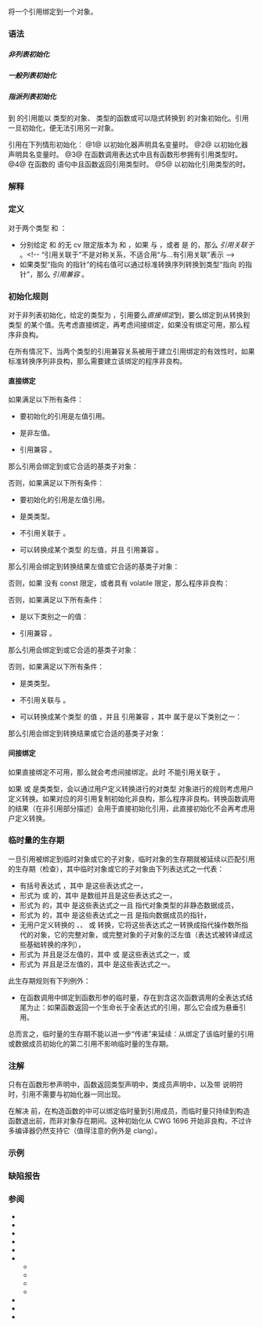 {{title|引用初始化}}
{{cpp/language/initialization/navbar}}
将一个引用绑定到一个对象。

===语法===
=====非列表初始化=====
{{sdsc begin}}
{{sdsc|num=1|
{{spar sep|T}}{{ttb|&amp;}} {{spar|引用}} {{ttb|1==}} {{spar|目标}} {{ttb|;}}&lt;br&gt;
{{spar sep|T}}{{ttb|&amp;}} {{spar|引用}} {{ttb|(}} {{spar|目标}} {{ttb|);}}
}}
{{sdsc|num=2|notes={{mark since c++11}}|
{{spar sep|T}}{{ttb|&amp;&amp;}} {{spar|引用}} {{ttb|1==}} {{spar|目标}} {{ttb|;}}&lt;br&gt;
{{spar sep|T}}{{ttb|&amp;&amp;}} {{spar|引用}} {{ttb|(}} {{spar|目标}} {{ttb|);}}
}}
{{sdsc|num=3|
{{spar|接受引用的函数}} {{ttb|(}} {{spar|目标}} {{ttb|)}}
}}
{{sdsc|num=4|notes={{mark|在{{spar sep|返回引用的函数}}的定义中}}|
{{ttb|return}} {{spar|目标}} {{ttb|;}}
}}
{{sdsc|num=5|notes={{mark|在{{spar sep|类}}的定义中}}|
{{spar|类}}{{ttb|::}}{{spar|类}}{{ttb|(}}...{{ttb|) :}} {{spar|引用成员}} {{ttb|(}} {{spar|目标}} {{ttb|) {}} ... {{ttb|}&lt;!-- --&gt;}}
}}
{{sdsc end}}

=====一般列表初始化 {{mark since c++11}}=====
{{sdsc begin}}
{{sdsc|num=1|
{{spar sep|T}}{{ttb|&amp;}} {{spar|引用}} {{ttb|1== {}} {{spar|实参1}}{{ttb|,}} {{spar|实参2}}{{ttb|,}} ... {{ttb|};}}&lt;br&gt;
{{spar sep|T}}{{ttb|&amp;}} {{spar|引用}} {{ttb|{}} {{spar|实参1}}{{ttb|,}} {{spar|实参2}}{{ttb|,}} ... {{ttb|};}}
}}
{{sdsc|num=2|
{{spar sep|T}}{{ttb|&amp;&amp;}} {{spar|引用}} {{ttb|1== {}} {{spar|实参1}}{{ttb|,}} {{spar|实参2}}{{ttb|,}} ... {{ttb|};}}&lt;br&gt;
{{spar sep|T}}{{ttb|&amp;&amp;}} {{spar|引用}} {{ttb|{}} {{spar|实参1}}{{ttb|,}} {{spar|实参2}}{{ttb|,}} ... {{ttb|};}}
}}
{{sdsc|num=3|
{{spar|接受引用的函数}} {{ttb|({}} {{spar|实参1}}{{ttb|,}} {{spar|实参2}}{{ttb|,}} ... {{ttb|});}}
}}
{{sdsc end}}

=====指派列表初始化 {{mark since c++20}}=====
{{sdsc begin}}
{{sdsc|num=1|
{{spar sep|T}}{{ttb|&amp;}} {{spar|引用}} {{ttb|1== {.}}{{spar|指派符1}} {{ttb|1==}} {{spar|实参1}} {{ttb|, .}}{{spar|指派符2}} {{ttb|{}} {{spar|实参2}} {{ttb|}&lt;!-- --&gt;}} ... {{ttb|};}}&lt;br&gt;
{{spar sep|T}}{{ttb|&amp;}} {{spar|引用}} {{ttb|{.}}{{spar|指派符1}} {{ttb|1==}} {{spar|实参1}} {{ttb|, .}}{{spar|指派符2}} {{ttb|{}} {{spar|实参2}} {{ttb|}&lt;!-- --&gt;}} ... {{ttb|};}}
}}
{{sdsc|num=2|
{{spar sep|T}}{{ttb|&amp;&amp;}} {{spar|引用}} {{ttb|1== {.}}{{spar|指派符1}} {{ttb|1==}} {{spar|实参1}} {{ttb|, .}}{{spar|指派符2}} {{ttb|{}} {{spar|实参2}} {{ttb|}&lt;!-- --&gt;}} ... {{ttb|};}}&lt;br&gt;
{{spar sep|T}}{{ttb|&amp;&amp;}} {{spar|引用}} {{ttb|{.}}{{spar|指派符1}} {{ttb|1==}} {{spar|实参1}} {{ttb|, .}}{{spar|指派符2}} {{ttb|{}} {{spar|实参2}} {{ttb|}&lt;!-- --&gt;}} ... {{ttb|};}}
}}
{{sdsc|num=3|
{{spar|接受引用的函数}} {{ttb|({.}}{{spar|指派符1}} {{ttb|1==}} {{spar|实参1}} {{ttb|, .}}{{spar|指派符2}} {{ttb|{}} {{spar|实参2}} {{ttb|}&lt;!-- --&gt;}} ... {{ttb|});}}
}}
{{sdsc end}}

到 {{tt|T}} 的引用能以 {{tt|T}} 类型的对象、{{tt|T}} 类型的函数或可以隐式转换到 {{tt|T}} 的对象初始化。引用一旦初始化，便无法引用另一对象。

引用在下列情形初始化：
@1@ 以初始化器声明具名{{rlps|reference#左值引用}}变量时。
@2@ 以初始化器声明具名{{rlps|reference#右值引用}}变量时。
@3@ 在函数调用表达式中且有函数形参拥有引用类型时。
@4@ 在函数的 {{c/core|return}} 语句中且函数返回引用类型时。{{rev inl|since=c++26|如果返回的引用被绑定到[[#临时量的生存期|临时表达式]]的结果则程序非良构。}}
@5@ 以{{rlp|initializer list|成员初始化器}}初始化引用类型的{{rlp|data members|非静态数据成员}}时。

===解释===
{{par begin}}
{{par|{{spar|T}}|被引用类型}}
{{par|{{spar|引用}}|要初始化的引用变量}}
{{par|{{spar|目标}}|使用的初始化器表达式}}
{{par|{{spar|接受引用的函数}}|参数是引用类型（{{spar sep|T}}{{tt|&amp;}}{{rev inl|since=c++11| 或 {{spar sep|T}}{{tt|&amp;&amp;}}}}）的函数}}
{{par|{{spar|返回引用的函数}}|返回类型是引用类型（{{spar sep|T}}{{tt|&amp;}}{{rev inl|since=c++11| 或 {{spar sep|T}}{{tt|&amp;&amp;}}}}）的函数}}
{{par|{{spar|类}}|类名}}
{{par|{{spar|引用成员}}|{{spar sep|类}}的引用类型（{{spar sep|T}}{{tt|&amp;}}{{rev inl|since=c++11| 或 {{spar sep|T}}{{tt|&amp;&amp;}}}}）非静态数据成员}}
{{par|{{spar|指派符1}}, {{spar|指派符2}}, ...|指派符}}
{{par|{{spar|实参1}}, {{spar|实参2}}, ...|初始化器列表中的初始化器}}
{{par end}}

===定义===
对于两个类型 {{tt|T1}} 和 {{tt|T2}}：
* 分别给定 {{tt|T1}} 和 {{tt|T2}} 的无 cv 限定版本为 {{tt|U1}} 和 {{tt|U2}}，如果 {{tt|U1}} 与 {{tt|U2}} {{rlp|implicit conversion#相似类型|相似}}，或者 {{tt|U1}} 是 {{tt|U2}} 的{{rlp|derived class|基类}}，那么 {{tt|T1}} ''引用关联于'' {{tt|T2}}。&lt;!-- “引用关联于”不是对称关系，不适合用“与...有引用关联”表示 --&gt;
* 如果类型“指向 {{tt|T2}} 的指针”的纯右值可以通过标准转换序列转换到类型“指向 {{tt|T1}} 的指针”，那么 {{tt|T1}} ''引用兼容'' {{tt|T2}}。

===初始化规则===
{{rrev|since=c++11|
如果引用初始化使用一般{{rev inl|since=c++20|或指派}}列表初始化，那么遵循{{rlp|list initialization|列表初始化}}的规则。
}}

对于非列表初始化，给定{{spar sep|目标}}的类型为 {{tt|U}}，引用要么''直接绑定''{{sep}}到{{spar sep|目标}}，要么绑定到从{{spar sep|目标}}转换到类型 {{tt|T}} 的某个值。先考虑直接绑定，再考虑间接绑定，如果没有绑定可用，那么程序非良构。

在所有情况下，当两个类型的引用兼容关系被用于建立引用绑定的有效性时，如果标准转换序列非良构，那么需要建立该绑定的程序非良构。

====直接绑定====
如果满足以下所有条件：
* 要初始化的引用是左值引用。
* {{spar sep|目标}}是非{{rlp|bit field|位域}}左值。
* {{tt|T}} 引用兼容 {{tt|U}}。
那么引用会绑定到{{spar sep|目标}}或它合适的基类子对象：
{{source|1=
double d = 2.0;
double&amp; rd = d;        // rd 引用 d
const double&amp; rcd = d; // rcd 引用 d

struct A {};
struct B : A {} b;

A&amp; ra = b;             // ra 引用 b 中的 A 子对象
const A&amp; rca = b;      // rca 引用 b 中的 A 子对象
}}

否则，如果满足以下所有条件：
* 要初始化的引用是左值引用。
* {{tt|U}} 是类类型。
* {{tt|T}} 不引用关联于 {{tt|U}}。
* {{spar sep|目标}}可以转换成某个类型 {{tt|V}} 的左值，并且 {{tt|T}} 引用兼容 {{tt|V}}。
那么引用会绑定到转换结果左值或它合适的基类子对象：
{{source|1=
struct A {};
struct B : A { operator int&amp;(); };

int&amp; ir = B(); // ir 指代 B::operator int&amp; 的结果
}}

否则，如果{{rev inl|since=c++11|要初始化的引用是左值引用，并且}} {{tt|T}} 没有 const 限定，或者具有 volatile 限定，那么程序非良构：
{{source|1=
double&amp; rd2 = 2.0; // 错误：不是左值，并且引用不是 const 的
int i = 2;
double&amp; rd3 = i;   // 错误：类型不匹配，并且引用不是 const 的
}}

否则，如果满足以下所有条件：
* {{spar sep|目标}}是以下类别之一的值：
{{rev begin}}
{{rev|until=c++11|
:* 右值
}}
{{rev|since=c++11|until=c++17|
:* 非位域亡值
:* 类纯右值
:* 数组纯右值
:* 函数左值
}}
{{rev|since=c++17|
:* 非位域右值
:* 函数左值
}}
{{rev end}}
* {{tt|T}} 引用兼容 {{tt|U}}。
那么引用会绑定到{{spar sep|目标}}或它合适的基类子对象：
{{source|1=
struct A {};
struct B : A {};
extern B f();

const A&amp; rca2 = f(); // 到 B 右值的 A 子对象。
A&amp;&amp; rra = f();       // 同上

int i2 = 42;
int&amp;&amp; rri = static_cast&lt;int&amp;&amp;&gt;(i2); // 直接绑定到 i2
}}

{{rrev|since=c++17|
如果{{spar sep|目标}}是纯右值，那么会对它应用{{rlps|implicit conversion#临时量实质化}}，此时会将该纯右值的类型视为调整后类型 {{tt|P}}。
* {{tt|P}} 是通过向{{spar sep|目标}}的类型（即 {{tt|U}}）添加 {{tt|T}} 的 cv 限定{{rlp|implicit conversion#限定性转换|调整}}得到的。

这种情况下引用会绑定到结果对象或它合适的基类子对象。
}}

否则，如果满足以下所有条件：
* {{tt|U}} 是类类型。
* {{tt|T}} 不引用关联与 {{tt|U}}。
* {{spar sep|目标}}可以转换成某个类型 {{tt|V}} 的值 {{c|v}}，并且 {{tt|T}} 引用兼容 {{tt|V}}，其中 {{c|v}} 属于是以下类别之一：
{{rev begin}}
{{rev|until=c++11|
:* 右值
}}
{{rev|since=c++11|until=c++17|
:* 亡值
:* 类纯右值
:* 函数左值
}}
{{rev|since=c++17|
:* 右值
:* 函数左值
}}
{{rev end}}
那么引用会绑定到转换结果或它合适的基类子对象：
{{source|1=
struct A {};
struct B : A {};
struct X { operator B(); } x;

const A&amp; r = x; // 绑定到转换结果的 A 子对象
B&amp;&amp; rrb = x;    // 直接绑定到转换的结果
}}

{{rrev|since=c++17|
如果转换结果是纯右值，那么会对它应用{{rlps|implicit conversion#临时量实质化}}，此时会将该纯右值的类型视为调整后类型 {{tt|P}}。
* {{tt|P}} 是通过向转换结果的类型添加 {{tt|T}} 的 cv 限定{{rlp|implicit conversion#限定性转换|调整}}得到的。

这种情况下引用会绑定到结果对象或它合适的基类子对象。
}}

====间接绑定====
如果直接绑定不可用，那么就会考虑间接绑定。此时 {{tt|T}} 不能引用关联于 {{tt|U}}。

如果 {{tt|T}} 或 {{tt|U}} 是类类型，会以通过用户定义转换进行的对类型 {{tt|T}} 对象进行{{rlp|copy initialization|复制初始化}}的规则考虑用户定义转换。如果对应的非引用复制初始化非良构，那么程序非良构。转换函数调用的结果（在非引用{{rlp|copy initialization|复制初始化}}部分描述）会用于直接初始化引用，此直接初始化不会再考虑用户定义转换。

{{rev begin}}
{{rev|until=c++17|
否则会从{{spar sep|目标}}创建并复制初始化一个类型 {{tt|T}} 的临时量。引用会绑定到该临时量。
}}
{{rev|since=c++17|
否则{{spar sep|目标}}会隐式转换成一个类型是“无 cv 限定的 {{tt|T}}” 的纯右值。然后应用临时量实质化，在将该纯右值的类型视为 {{tt|T}} 的情况下将引用绑定到结果对象。
}}
{{rev end}}

{{source|1=
const std::string&amp; rs = "abc"; // rs 指代从字符数组复制初始化的临时量
const double&amp; rcd2 = 2;        // rcd2 指代值为 2.0 的临时量
int i3 = 2;
double&amp;&amp; rrd3 = i3;            // rrd3 指代值为 2.0 的临时量
}}

===临时量的生存期===
一旦引用被绑定到临时对象或它的子对象，临时对象的生存期就被延续以匹配引用的生存期（检查{{rlp|lifetime#临时对象生存期|临时对象生存期的例外}}），其中临时对象或它的子对象由下列表达式之一代表：
{{rrev multi|rev1=
* 对象类型的{{rlps|value category#纯右值}}表达式，
|since2=c++17|rev2=
* {{rlp|implicit conversion#临时量实质化|临时量实质化转换}}，
}}
* 有括号表达式 {{c|(e)}}，其中 {{c|e}} 是这些表达式之一，
* 形式为 {{c|a[n]}} 或 {{c|n[a]}} 的{{rlp|operator member access#内建的下标运算符|内建的下标表达式}}，其中 {{c|a}} 是数组并且是这些表达式之一，
* 形式为 {{c|e.m}} 的{{rlp|operator member access#内建的成员访问运算符|类成员访问表达式}}，其中 {{c|e}} 是这些表达式之一且 {{c|m}} 指代对象类型的非静态数据成员，
* 形式为 {{c|e.*mp}} 的{{rlp|operator member access#内建的成员指针访问运算符|成员指针操作}}，其中 {{c|e}} 是这些表达式之一且 {{c|mp}} 是指向数据成员的指针，
* 无用户定义转换的 {{rlpt|const_cast}}、{{rlpt|static_cast}}、{{rlpt|dynamic_cast}} 或 {{rlpt|reinterpret_cast}} 转换，它将这些表达式之一转换成指代操作数所指代的对象，它的完整对象，或完整对象的子对象的泛左值（{{rlp|explicit cast|显式转换}}表达式被转译成这些基础转换的序列），
* 形式为 {{c|cond ? e1 : e2}} 并且是泛左值的{{rlp|operator other#条件运算符|条件表达式}}，其中 {{c|e1}} 或 {{c|e2}} 是这些表达式之一，或
* 形式为 {{c|x, e}} 并且是泛左值的{{rlp|operator other#内建的逗号运算符|内建的逗号表达式}}，其中 {{c|e}} 是这些表达式之一。

此生存期规则有下列例外：
{{rrev|until=c++26|
* {{c/core|return}} 语句中绑定到函数返回值的临时量不会被延续：它在返回表达式的末尾立即销毁。这种 {{c/core|return}} 语句始终返回悬垂引用。
}}
* 在函数调用中绑定到函数形参的临时量，存在到含这次函数调用的全表达式结尾为止：如果函数返回一个生命长于全表达式的引用，那么它会成为悬垂引用。
{{rrev|since=c++11|
* 绑定到 new 表达式中所用的初始化器中的引用的临时量，存在到含有该 new 表达式的全表达式结尾为止，而非被初始化对象的存在期间。如果被初始化对象的生命长于全表达式，那么它的引用成员将成为悬垂引用。
}}
{{rrev|since=c++20|
* 绑定到用直接初始化语法（圆括号），而非列表初始化语法（花括号）初始化的聚合体的引用元素中的引用的临时量，存在直至含该初始化器的全表达式末尾为止。
{{source|1=
struct A
{
    int&amp;&amp; r;
};

A a1{7}; // OK：延续生存期
A a2(7); // 良构，但有悬垂引用
}}
}}

总而言之，临时量的生存期不能以进一步“传递”来延续：从绑定了该临时量的引用或数据成员初始化的第二引用不影响临时量的生存期。

===注解===
只有在函数形参声明中，函数返回类型声明中，类成员声明中，以及带 {{c/core|extern}} 说明符时，引用不需要与初始化器一同出现。

在解决 {{cwg|1696}} 前，在构造函数的{{rlp|initializer list|成员初始化器列表}}中可以绑定临时量到引用成员，而临时量只持续到构造函数退出前，而非对象存在期间。这种初始化从 CWG 1696 开始非良构，不过许多编译器仍然支持它（值得注意的例外是 clang）。

===示例===
{{example
|
|code=
#include &lt;sstream&gt;
#include &lt;utility&gt;

struct S
{
    int mi;
    const std::pair&lt;int,int&gt;&amp; mp; // 引用成员
};

void foo(int) {}

struct A {};

struct B : A
{
    int n;
    operator int&amp;() { return n; };
};

B bar() { return B(); }

//int&amp; bad_r;      // 错误：没有初始化器
extern int&amp; ext_r; // OK

int main()
{
//  左值
    int n = 1;
    int&amp; r1 = n;                    // 到对象 n 的左值引用
    const int&amp; cr(n);               // 引用可以有更多 cv 限定
    volatile int&amp; cv{n};            // 可使用任何初始化器语法
    int&amp; r2 = r1;                   // 另一到对象 n 的左值引用
//  int&amp; bad = cr;                  // 错误：更少 cv 限定
    int&amp; r3 = const_cast&lt;int&amp;&gt;(cr); // 需要 const_cast

    void (&amp;rf)(int) = foo;  // 到函数的左值引用
    int ar[3];
    int (&amp;ra)[3] = ar;      // 到数组的左值引用

    B b;
    A&amp; base_ref = b;        // 到基类子对象的左值引用
    int&amp; converted_ref = b; // 到转换结果的左值引用

//  右值
//  int&amp; bad = 1;        // 错误：不能绑定左值引用到右值
    const int&amp; cref = 1; // 绑定到右值
    int&amp;&amp; rref = 1;      // 绑定到右值

    const A&amp; cref2 = bar(); // 到 B 临时量的 A 子对象的引用
    A&amp;&amp; rref2 = bar();      // 相同

    int&amp;&amp; xref = static_cast&lt;int&amp;&amp;&gt;(n); // 直接绑定到 n
//  int&amp;&amp; copy_ref = n;                 // 错误：不能绑定到左值
    double&amp;&amp; copy_ref = n;              // 绑定到值为 1.0 的右值临时量

// 临时量生存期上的限制
    std::ostream&amp; buf_ref = std::ostringstream() &lt;&lt; 'a'; // ostringstream 临时量
                      // 被绑定到 operator&lt;&lt; 的左运算数，但是它的生存期在分号结束，
                      // 所以 buf_ref 是悬垂引用。

    S a{1, {2, 3}&lt;!-- --&gt;};          // 绑定临时量 pair {2,3} 到引用成员 a.mp，
                             // 并延长它的生存期以匹配 a
    S* p = new S{1, {2, 3}&lt;!-- --&gt;}; // 绑定临时量 pair {2,3} 到引用成员 p-&gt;mp，
                             // 但是它的生存期在分号结束
                             // p-&gt;mp 是悬垂引用
    delete p;

    // 模拟对以下变量运用 [[maybe_unused]]：
    [](...){}
    (
        cv, r2, r3, rf, ra, base_ref, converted_ref,
        a, cref, rref, cref2, rref2, copy_ref, xref
    );
}
|output=
}}

===缺陷报告===
{{dr list begin}}
{{dr list item|wg=cwg|dr=391|std=C++98|before=以类类型右值初始化到有 const 限定的类型的引用时可能会&lt;br&gt;创建临时量，并且该类需要提供构造函数以将右值复制到临时量|after=不会再创建临时量，&lt;br&gt;也不再需要构造函数}}
{{dr list item|wg=cwg|dr=450|std=C++98|before=到有 const 限定的数组的引用无法被引用兼容的数组右值初始化|after=允许这种初始化}}
{{dr list item|wg=cwg|dr=589|std=C++98|before=引用无法直接绑定到数组或类纯右值|after=可以直接绑定}}
{{dr list item|wg=cwg|dr=656|std=C++98|before=当到有 const 限定的类型的引用以非引用兼容但拥有到某个&lt;br&gt;引用兼容类型的转换函数的类型初始化时，该引用会绑定到从&lt;br&gt;该转换函数的返回值（或它的基类子对象）创建的一个复制|after=改为直接绑定到该返回值&lt;br&gt;（或它的基类子对象）}}
{{dr list item|wg=cwg|dr=1287|std=C++11|before=从类类型{{spar sep|目标}}到另一引用兼容类型的转换只能是隐式的|after=可以是显式的}}
{{dr list item|wg=cwg|dr=1295|std=C++11|before=引用可以绑定到位域亡值|after=已禁止}}
{{dr list item|wg=cwg|dr=1299|std=C++98|before=临时量的定义不明确|after=使之明确}}
{{dr list item|wg=cwg|dr=1571|std=C++98|before=间接绑定中的用户定义转换不会考虑{{spar sep|目标}}的类型|after=会考虑}}
{{dr list item|wg=cwg|dr=1604|std=C++98|before=间接绑定不会考虑用户定义转换|after=会考虑}}
{{dr list item|wg=cwg|dr=2352|std=C++98|before=引用兼容性不会考虑限定性转换|after=会考虑}}
{{dr list item|wg=cwg|dr=2481|std=C++17|before=间接绑定中不会向临时量实质化的结果类型添加 cv 限定|after=会添加}}
{{dr list item|wg=cwg|dr=2657|std=C++17|before=直接绑定中不会向临时量实质化的结果类型添加 cv 限定|after=会添加}}
{{dr list item|wg=cwg|dr=2801|std=C++98|before=间接绑定允许有引用关联的类型|after=已禁止}}
{{dr list end}}

===参阅===
* {{rlp|constructor|构造函数}}
* {{rlp|converting constructor|转换构造函数}}
* {{rlp|copy assignment|复制赋值}}
* {{rlp|copy constructor|复制构造函数}}
* {{rlpt|explicit}}
* {{rlp|initialization|初始化}}
** {{rlp|constant initialization|常量初始化}}
** {{rlp|copy initialization|复制初始化}}
** {{rlp|direct initialization|直接初始化}}
** {{rlp|list initialization|列表初始化}}
* {{rlp|move assignment|移动赋值}}
* {{rlp|move constructor|移动构造函数}}
* {{rlpt|new}}

{{langlinks|de|en|es|fr|it|ja|pt|ru}}